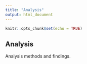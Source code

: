 ```yaml
---
title: "Analysis"
output: html_document
---
```


```r
knitr::opts_chunk$set(echo = TRUE)
```

## Analysis

Analysis methods and findings.
